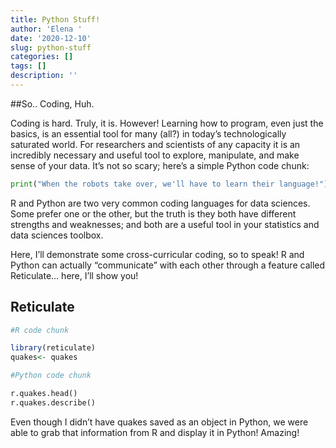 ```yaml
---
title: Python Stuff!
author: 'Elena '
date: '2020-12-10'
slug: python-stuff
categories: []
tags: []
description: ''
---
```


##So.. Coding, Huh.

Coding is hard. Truly, it is. However! Learning how to program, even just the basics, is an essential tool for many (all?) in today's technologically saturated world. For researchers and scientists of any capacity it is an incredibly necessary and useful tool to explore, manipulate, and make sense of your data. It's not so scary; here's a simple Python code chunk:

```python
print("When the robots take over, we'll have to learn their language!")
```

R and Python are two very common coding languages for data sciences. Some prefer one or the other, but the truth is they both have different strengths and weaknesses; and both are a useful tool in your statistics and data sciences toolbox. 


Here, I'll demonstrate some cross-curricular coding, so to speak! R and Python can actually "communicate" with each other through a feature called Reticulate... here, I'll show you!


## Reticulate


```r
#R code chunk

library(reticulate)
quakes<- quakes

```

```python
#Python code chunk

r.quakes.head()
r.quakes.describe()

```

Even though I didn't have quakes saved as an object in Python, we were able to grab that information from R and display it in Python! Amazing!

